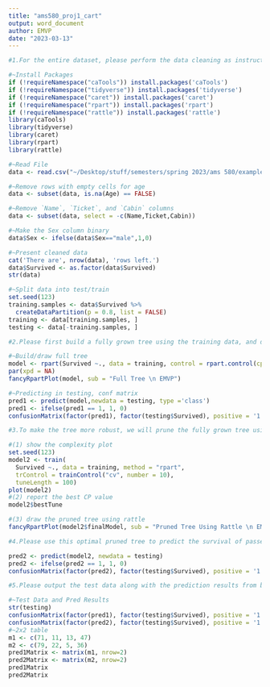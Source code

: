 ```yaml
---
title: "ams580_proj1_cart"
output: word_document
author: EMVP
date: "2023-03-13"
---
```

```r
#1.For the entire dataset, please perform the data cleaning as instructed before; namely, exclude the variables Name, Ticket, and Cabin and delete missing values in the variable Age. Please report how many passengers are left after this step. Then please use the random seed 123 to divide the cleaned data into 80% training and 20% testing.

#~Install Packages
if (!requireNamespace("caTools")) install.packages('caTools')
if (!requireNamespace("tidyverse")) install.packages('tidyverse')
if (!requireNamespace("caret")) install.packages('caret')
if (!requireNamespace("rpart")) install.packages('rpart')
if (!requireNamespace("rattle")) install.packages('rattle')
library(caTools)
library(tidyverse)
library(caret)
library(rpart)
library(rattle)

#~Read File
data <- read.csv("~/Desktop/stuff/semesters/spring 2023/ams 580/examples/Titanic.csv")

#~Remove rows with empty cells for age 
data <- subset(data, is.na(Age) == FALSE)

#~Remove `Name`, `Ticket`, and `Cabin` columns
data <- subset(data, select = -c(Name,Ticket,Cabin))

#~Make the Sex column binary
data$Sex <- ifelse(data$Sex=="male",1,0)

#~Present cleaned data
cat('There are', nrow(data), 'rows left.')
data$Survived <- as.factor(data$Survived)
str(data)

#~Split data into test/train
set.seed(123)
training.samples <- data$Survived %>%
  createDataPartition(p = 0.8, list = FALSE)
training <- data[training.samples, ]
testing <- data[-training.samples, ]
```

```r
#2.Please first build a fully grown tree using the training data, and draw the tree plot using rattle. Next please use this tree to predict the survival of passengers in the testing data. Please compute the Confusion matrix and report the sensitivity, specificity and the overall accuracy for the testing data.

#~Build/draw full tree
model <- rpart(Survived ~., data = training, control = rpart.control(cp=0))
par(xpd = NA)
fancyRpartPlot(model, sub = "Full Tree \n EMVP")
```

```r
#~Predicting in testing, conf matrix
pred1 <- predict(model,newdata = testing, type ='class')
pred1 <- ifelse(pred1 == 1, 1, 0)
confusionMatrix(factor(pred1), factor(testing$Survived), positive = '1')
```

```r
#3.To make the tree more robust, we will prune the fully grown tree using the training data with 10-fold cross-validation. Please (1) show the complexity plot, (2) report the best CP value, and (3) draw the pruned tree using rattle. 

#(1) show the complexity plot
set.seed(123)
model2 <- train(
  Survived ~., data = training, method = "rpart",
  trControl = trainControl("cv", number = 10),
  tuneLength = 100)
plot(model2)
#(2) report the best CP value
model2$bestTune
```

```r
#(3) draw the pruned tree using rattle
fancyRpartPlot(model2$finalModel, sub = "Pruned Tree Using Rattle \n EMVP")
```

```r
#4.Please use this optimal pruned tree to predict the survival of passengers in the testing data. Please compute the Confusion matrix and report the sensitivity, specificity and the overall accuracy for the testing data.

pred2 <- predict(model2, newdata = testing)
pred2 <- ifelse(pred2 == 1, 1, 0)
confusionMatrix(factor(pred2), factor(testing$Survived), positive = '1')
```

```r
#5.Please output the test data along with the prediction results from both the Full Tree, as well as the Optimal Pruned Tree. Please generate a 2x2 table to show the agreement between these two prediction methods. 

#~Test Data and Pred Results
str(testing)
confusionMatrix(factor(pred1), factor(testing$Survived), positive = '1')
confusionMatrix(factor(pred2), factor(testing$Survived), positive = '1')
#~2x2 table
m1 <- c(71, 11, 13, 47)
m2 <- c(79, 22, 5, 36)
pred1Matrix <- matrix(m1, nrow=2)
pred2Matrix <- matrix(m2, nrow=2)
pred1Matrix
pred2Matrix
```